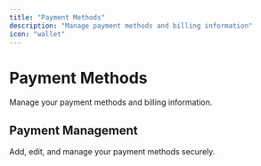 ```yaml
---
title: "Payment Methods"
description: "Manage payment methods and billing information"
icon: "wallet"
---
```


# Payment Methods

Manage your payment methods and billing information.

## Payment Management

Add, edit, and manage your payment methods securely. 
